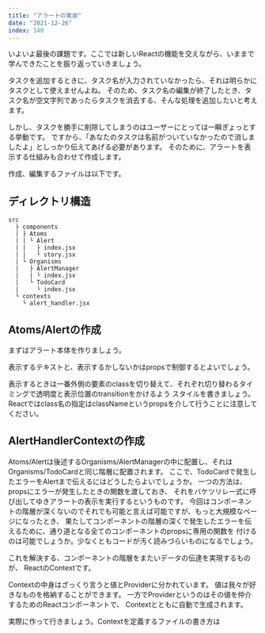```yaml
---
title: "アラートの実装"
date: "2021-12-26"
index: 140
---
```


いよいよ最後の課題です。ここでは新しいReactの機能を交えながら、いままで学んできたことを振り返っていきましょう。

タスクを追加するときに、タスク名が入力されていなかったら、それは明らかにタスクとして使えませんよね。
そのため、タスク名の編集が終了したとき、タスク名が空文字列であったらタスクを消去する、そんな処理を追加したいと考えます。

しかし、タスクを勝手に削除してしまうのはユーザーにとっては一瞬ぎょっとする挙動です。
ですから、「あなたのタスクは名前がついていなかったので消しましたよ」としっかり伝えてあげる必要があります。
そのために、アラートを表示する仕組みも合わせて作成します。

作成、編集するファイルは以下です。

## ディレクトリ構造

```
src
  ├ components
  | ├ Atoms
  | | └ Alert
  | |   ├ index.jsx
  | |   └ story.jsx
  | └ Organisms
  |   ├ AlertManager
  |   | └ index.jsx
  |   └ TodoCard
  |     └ index.jsx
  └ contexts
    └ alert_handler.jsx
```

## Atoms/Alertの作成

まずはアラート本体を作りましょう。

表示するテキストと、表示するかしないかはpropsで制御するとよいでしょう。

表示するときは一番外側の要素のclassを切り替えて、それぞれ切り替わるタイミングで透明度と表示位置のtransitionをかけるよう
スタイルを書きましょう。
Reactではclass名の指定はclassNameというpropsを介して行うことに注意してください。

## AlertHandlerContextの作成

Atoms/Alertは後述するOrganisms/AlertManagerの中に配置し、それはOrganisms/TodoCardと同じ階層に配置されます。
ここで、TodoCardで発生したエラーをAlertまで伝えるにはどうしたらよいでしょうか。
一つの方法は、propsにエラーが発生したときの関数を渡しておき、
それをバケツリレー式に呼び出してゆきアラートの表示を実行するというものです。
今回はコンポーネントの階層が深くないのでそれでも可能と言えば可能ですが、もっと大規模なページになったとき、
果たしてコンポーネントの階層の深くで発生したエラーを伝えるために、通り道となる全てのコンポーネントのpropsに専用の関数を
付けるのは可能でしょうか。少なくともコードが汚く読みづらいものになるでしょう。

これを解決する、コンポーネントの階層をまたいデータの伝達を実現するものが、
ReactのContextです。

Contextの中身はざっくり言うと値とProviderに分かれています。
値は我々が好きなものを格納することができます。
一方でProviderというのはその値を仲介するためのReactコンポーネントで、
Contextとともに自動で生成されます。

実際に作って行きましょう。Contextを定義するファイルの書き方は
